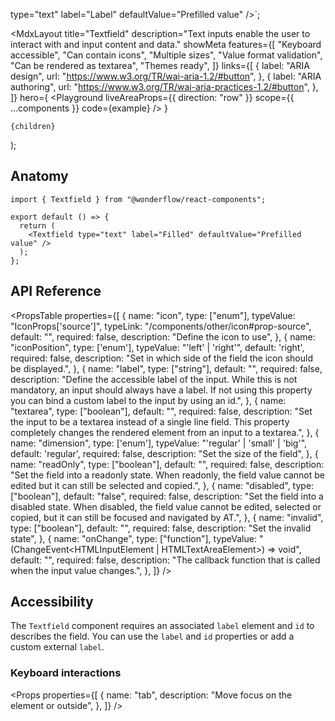 
  type="text"
  label="Label"
  defaultValue="Prefilled value"
/>`;

  <MdxLayout
    title="Textfield"
    description="Text inputs enable the user to interact with and input content and data."
    showMeta
    features={[
      "Keyboard accessible",
      "Can contain icons",
      "Multiple sizes",
      "Value format validation",
      "Can be rendered as textarea",
      "Themes ready",
    ]}
    links={[
      {
        label: "ARIA design",
        url: "https://www.w3.org/TR/wai-aria-1.2/#button",
      },
      {
        label: "ARIA authoring",
        url: "https://www.w3.org/TR/wai-aria-practices-1.2/#button",
      },
    ]}
    hero={
      <Playground
        liveAreaProps={{ direction: "row" }}
        scope={{ ...components }}
        code={example}
      />
    }
  >
    {children}
  </MdxLayout>
);

## Anatomy

```tsx highlight=1,5-10
import { Textfield } from "@wonderflow/react-components";

export default () => {
  return (
    <Textfield type="text" label="Filled" defaultValue="Prefilled value" />
  );
};
```

## API Reference

<PropsTable
  properties={[
    {
      name: "icon",
      type: ["enum"],
      typeValue: "IconProps['source']",
      typeLink: "/components/other/icon#prop-source",
      default: "",
      required: false,
      description: "Define the icon to use",
    },
    {
      name: "iconPosition",
      type: ['enum'],
      typeValue: "'left' | 'right'",
      default: 'right',
      required: false,
      description: "Set in which side of the field the icon should be displayed.",
    },
    {
      name: "label",
      type: ["string"],
      default: "",
      required: false,
      description: "Define the accessible label of the input. While this is not mandatory, an input should always have a label. If not using this property you can bind a custom label to the input by using an id.",
    },
    {
      name: "textarea",
      type: ["boolean"],
      default: "",
      required: false,
      description: "Set the input to be a textarea instead of a single line field. This property completely changes the rendered element from an input to a textarea.",
    },
    {
      name: "dimension",
      type: ['enum'],
      typeValue: "'regular' | 'small' | 'big'",
      default: 'regular',
      required: false,
      description: "Set the size of the field",
    },
    {
      name: "readOnly",
      type: ["boolean"],
      default: "",
      required: false,
      description: "Set the field into a readonly state. When readonly, the field value cannot be edited but it can still be selected and copied.",
    },
    {
      name: "disabled",
      type: ["boolean"],
      default: "false",
      required: false,
      description: "Set the field into a disabled state. When disabled, the field value cannot be edited, selected or copied, but it can still be focused and navigated by AT.",
    },
    {
      name: "invalid",
      type: ["boolean"],
      default: "",
      required: false,
      description: "Set the invalid state",
    },
    {
      name: "onChange",
      type: ["function"],
      typeValue: "(ChangeEvent<HTMLInputElement | HTMLTextAreaElement>) => void",
      default: "",
      required: false,
      description: "The callback function that is called when the input value changes.",
    },
  ]}
/>

## Accessibility

The `Textfield` component requires an associated `label` element and `id` to describes the field. You can use the `label` and `id` properties or add a custom external `label`.

### Keyboard interactions

<Props
  properties={[
    {
      name: "tab",
      description: "Move focus on the element or outside",
    },
  ]}
/>
